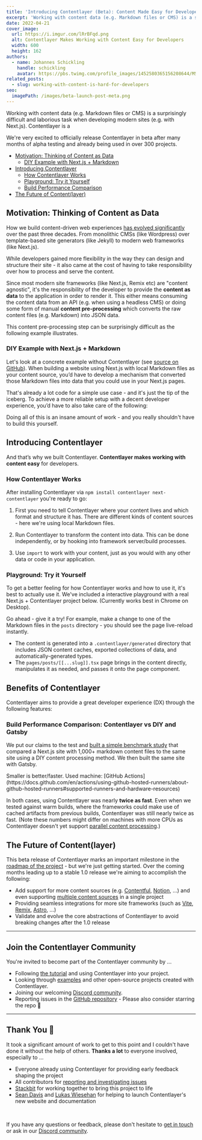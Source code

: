 ```yaml
---
title: 'Introducing Contentlayer (Beta): Content Made Easy for Developers'
excerpt: 'Working with content data (e.g. Markdown files or CMS) is a surprisingly difficult and laborious task when developing modern sites (e.g. with Next.js). Contentlayer is a content SDK that aims to make content easy for developers.'
date: 2022-04-21
cover_image:
  url: https://i.imgur.com/lRrBFqd.png
  alt: Contentlayer Makes Working with Content Easy for Developers
  width: 600
  height: 162
authors:
  - name: Johannes Schickling
    handle: schickling
    avatar: https://pbs.twimg.com/profile_images/1452580365156208644/MSsWd3oT_400x400.jpg
related_posts:
  - slug: working-with-content-is-hard-for-developers
seo:
  imagePath: /images/beta-launch-post-meta.png
---
```


 

Working with content data (e.g. Markdown files or CMS) is a surprisingly difficult and laborious task when developing modern sites (e.g. with Next.js). Contentlayer is a  

We're very excited to officially release Contentlayer in beta after many months of alpha testing and already being used in over 300 projects.

<div className='mt-8'>

- [Motivation: Thinking of Content as Data](#motivation-thinking-of-content-as-data)
  - [DIY Example with Next.js + Markdown](#diy-example-with-nextjs-markdown)
- [Introducing Contentlayer](#introducing-contentlayer)
  - [How Contentlayer Works](#how-contentlayer-works)
  - [Playground: Try it Yourself](#playground-try-it-yourself)
  - [Build Performance Comparison](#build-performance-comparison-contentlayer-vs-diy-and-gatsby)
- [The Future of Content(layer)](#the-future-of-contentlayer)

</div>

 

 

## Motivation: Thinking of Content as Data

How we build content-driven web experiences [has evolved significantly](/blog/working-with-content-is-hard-for-developers) over the past three decades. From monolithic CMSs (like Wordpress) over template-based site generators (like Jekyll) to modern web frameworks (like Next.js).

While developers gained more flexibility in the way they can design and structure their site - it also came at the cost of having to take responsibility over how to process and serve the content.

 

Since most modern site frameworks (like Next.js, Remix etc) are "content agnostic", it's the responsibility of the developer to provide the **content as data** to the application in order to render it. This either means consuming the content data from an API (e.g. when using a headless CMS) or doing some form of manual **content pre-processing** which converts the raw content files (e.g. Markdown) into JSON data.

This content pre-processing step can be surprisingly difficult as the following example illustrates.

### DIY Example with Next.js + Markdown

Let's look at a concrete example without Contentlayer (see [source on GitHub](https://github.com/contentlayerdev/contentlayer-benchmarks/tree/main/next-remark)). When building a website using Next.js with local Markdown files as your content source, you’d have to develop a mechanism that converted those Markdown files into data that you could use in your Next.js pages.

 

That's already a lot code for a simple use case - and it's just the tip of the iceberg. To achieve a more reliable setup with a decent developer experience, you’d have to also take care of the following:

 
Doing all of this is an insane amount of work - and you really shouldn't have to build this yourself.

## Introducing Contentlayer

And that’s why we built Contentlayer. **Contentlayer makes working with content easy** for developers.

 

### How Contentlayer Works

After installing Contentlayer via `npm install contentlayer next-contentlayer` you're ready to go:

1. First you need to tell Contentlayer where your content lives and which format and structure it has. There are different kinds of content sources - here we're using local Markdown files.

 

2. Run Contentlayer to transform the content into data. This can be done independently, or by hooking into framework server/build processes.

 

3. Use `import` to work with your content, just as you would with any other data or code in your application.

 

### Playground: Try it Yourself

To get a better feeling for how Contentlayer works and how to use it, it's best to actually use it. We've included a interactive playground with a real Next.js + Contentlayer project below. (Currently works best in Chrome on Desktop).

Go ahead - give it a try! For example, make a change to one of the Markdown files in the `posts` directory - you should see the page live-reload instantly.

<div className="my-24 xl:-mx-40">
 
</div>

- The content is generated into a `.contentlayer/generated` directory that includes JSON content caches, exported collections of data, and automatically-generated types.
- The `pages/posts/[[...slug]].tsx` page brings in the content directly, manipulates it as needed, and passes it onto the page component.

## Benefits of Contentlayer

Contentlayer aims to provide a great developer experience (DX) through the following features:

 

### Build Performance Comparison: Contentlayer vs DIY and Gatsby

We put our claims to the test and [built a simple benchmark study](https://github.com/contentlayerdev/contentlayer-benchmarks) that compared a Next.js site with 1,000+ markdown content files to the same site using a DIY content processing method. We then built the same site with Gatsby.

<div className="my-8 space-y-4">
  
  <div className="flex w-full justify-center text-sm text-slate-300 dark:text-slate-500">
    Smaller is better/faster. Used machine: [GitHub
    Actions](https://docs.github.com/en/actions/using-github-hosted-runners/about-github-hosted-runners#supported-runners-and-hardware-resources)
  </div>
</div>

In both cases, using Contentlayer was nearly **twice as fast**. Even when we tested against warm builds, where the frameworks could make use of cached artifacts from previous builds, Contentlayer was still nearly twice as fast. (Note these numbers might differ on machines with more CPUs as Contentlayer doesn't yet support [parallel content processing](https://github.com/contentlayerdev/contentlayer/issues/60).)

## The Future of Content(layer)

This beta release of Contentlayer marks an important milestone in the [roadmap of the project](/docs/other/roadmap) - but we're just getting started. Over the coming months leading up to a stable 1.0 release we're aiming to accomplish the following:

- Add support for more content sources (e.g. [Contentful](https://github.com/contentlayerdev/contentlayer/issues/173), [Notion](https://github.com/contentlayerdev/contentlayer/issues/174), ...) and even supporting [multiple content sources](https://github.com/contentlayerdev/contentlayer/issues/84) in a single project
- Providing seamless integrations for more site frameworks (such as [Vite](https://github.com/contentlayerdev/contentlayer/issues/179), [Remix](https://github.com/contentlayerdev/contentlayer/issues/169), [Astro](https://github.com/contentlayerdev/contentlayer/issues/171), ...)
- Validate and evolve the core abstractions of Contentlayer to avoid breaking changes after the 1.0 release

<div className="mt-[-4rem] mb-12">
 
</div>

---

## Join the Contentlayer Community

You're invited to become part of the Contentlayer community by ...

- Following [the tutorial](/docs/getting-started) and using Contentlayer into your project.
- Looking through [examples](/examples/nextjs) and other open-source projects created with Contentlayer.
- Joining our welcoming [Discord community](https://discord.gg/rytFErsARm).
- Reporting issues in the [GitHub repository](https://github.com/contentlayerdev/contentlayer) - Please also consider starring the repo 🌟

---

## Thank You 💜

It took a significant amount of work to get to this point and I couldn't have done it without the help of others. **Thanks a lot** to everyone involved, especially to ...

- Everyone already using Contentlayer for providing early feedback shaping the project
- All contributors for [reporting and investigating issues](https://github.com/contentlayerdev/contentlayer/issues)
- [Stackbit](https://www.stackbit.com/) for working together to bring this project to life
- [Sean Davis](https://twitter.com/seancdavis29) and [Lukas Wiesehan](https://twitter.com/lukaswiesehan) for helping to launch Contentlayer's new website and documentation

<br />

If you have any questions or feedback, please don't hesitate to [get in touch](https://twitter.com/schickling) or ask in our [Discord community](https://discord.gg/rytFErsARm).
